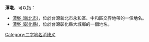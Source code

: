 '''潭墘'''，可以指：
* [[潭墘_(新北市)|潭墘 (新北市)]]，位於台灣新北市永和區、中和區交界地帶的一個地名。
* [[潭墘_(彰化縣)|潭墘 (彰化縣)]]，位於台灣彰化縣大城鄉的一個地名。
{{disambig}}
[[Category:二字地名消歧义|Category:二字地名消歧义]]